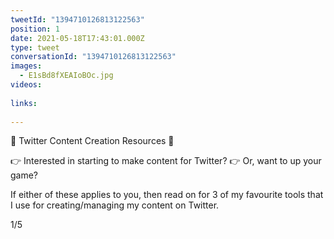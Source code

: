 ```yaml
---
tweetId: "1394710126813122563"
position: 1
date: 2021-05-18T17:43:01.000Z
type: tweet
conversationId: "1394710126813122563"
images:
  - E1sBd8fXEAIoBOc.jpg
videos:
  
links:
  
---
```

📝 Twitter Content Creation Resources 📝

👉 Interested in starting to make content for Twitter?
👉 Or, want to up your game?

If either of these applies to you, then read on for 3 of my favourite tools that I use for creating/managing my content on Twitter.

1/5 
